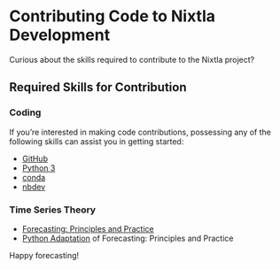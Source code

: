 # Contributing Code to Nixtla Development

Curious about the skills required to contribute to the Nixtla project?

## Required Skills for Contribution

### Coding

If you’re interested in making code contributions, possessing any of the
following skills can assist you in getting started:

-   [GitHub](https://github.com/)
-   [Python 3](https://www.python.org/)
-   [conda](https://docs.conda.io/en/latest/)
-   [nbdev](https://nbdev.fast.ai/)

### Time Series Theory

-   [Forecasting: Principles and Practice](https://otexts.com/fpp3/)
-   [Python Adaptation](https://github.com/Nixtla/fpp3-python) of
    Forecasting: Principles and Practice

Happy forecasting!

